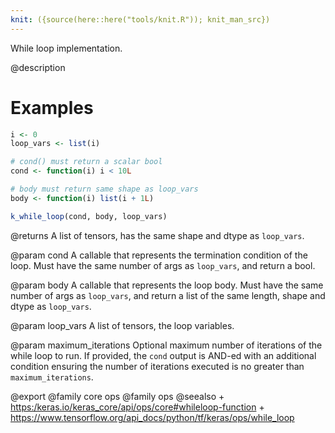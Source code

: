 ```yaml
---
knit: ({source(here::here("tools/knit.R")); knit_man_src})
---
```

While loop implementation.

@description

# Examples

```r
i <- 0
loop_vars <- list(i)

# cond() must return a scalar bool
cond <- function(i) i < 10L

# body must return same shape as loop_vars
body <- function(i) list(i + 1L)

k_while_loop(cond, body, loop_vars)
```

@returns
A list of tensors, has the same shape and dtype as `loop_vars`.

@param cond
A callable that represents the termination condition of the loop.
Must have the same number of args as `loop_vars`, and return a bool.

@param body
A callable that represents the loop body. Must have the same
number of args as `loop_vars`, and return a list of the same
length, shape and dtype as `loop_vars`.

@param loop_vars
A list of tensors, the loop variables.

@param maximum_iterations
Optional maximum number of iterations of the while
loop to run. If provided, the `cond` output is AND-ed with an
additional condition ensuring the number of iterations executed is
no greater than `maximum_iterations`.

@export
@family core ops
@family ops
@seealso
+ <https:/keras.io/keras_core/api/ops/core#whileloop-function>
+ <https://www.tensorflow.org/api_docs/python/tf/keras/ops/while_loop>

